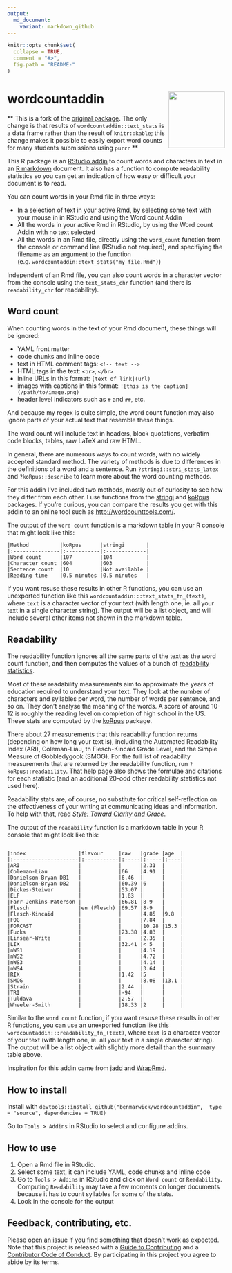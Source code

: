 ```yaml
---
output:
  md_document:
    variant: markdown_github
---
```




<!-- README.md is generated from README.Rmd. Please edit that file -->

```r
knitr::opts_chunk$set(
  collapse = TRUE,
  comment = "#>",
  fig.path = "README-"
)
```


# wordcountaddin <img src="inst/logo.png" align="right" height="130" />

** This is a fork of the [original package](https://github.com/benmarwick/wordcountaddin). The only change is that results of `wordcountaddin::text_stats` is a data frame rather than the result of `knitr::kable`; this change makes it possible to easily export word counts for many students submissions using `purrr` **

This R package is an [RStudio addin](https://rstudio.github.io/rstudioaddins/) to count words and characters in text in an [R markdown](http://rmarkdown.rstudio.com/) document. It also has a function to compute readability statistics so you can get an indication of how easy or difficult your document is to read. 

You can count words in your Rmd file in three ways:

- In a selection of text in your active Rmd, by selecting some text with your mouse in in RStudio and using the Word count Addin   
- All the words in your active Rmd in RStudio, by using the Word count Addin  with no text selected
- All the words in an Rmd file, directly using the `word_count` function from the console or command line (RStudio not required), and specifiying the filename as an argument to the function (e.g. `wordcountaddin::text_stats("my_file.Rmd")`)

Independent of an Rmd file, you can also count words in a character vector from the console using the `text_stats_chr` function (and there is `readability_chr` for readability). 

## Word count

When counting words in the text of your Rmd document, these things will be ignored:

- YAML front matter    
- code chunks and inline code
- text in HTML comment tags: `<!-- text -->` 
- HTML tags in the text: `<br>`,  `</br>`
- inline URLs in this format: `[text of link](url)`
- images with captions in this format: `![this is the caption](/path/to/image.png)`
- header level indicators such as `#` and `##`, etc.

And because my regex is quite simple, the word count function may also ignore parts of your actual text that resemble these things. 

The word count will include text in headers, block quotations, verbatim code blocks, tables, raw LaTeX and raw HTML. 

In general, there are numerous ways to count words, with no widely accepted standard method. The variety of methods is due to differences in the definitions of a word and a sentence. Run `?stringi::stri_stats_latex` and `?koRpus::describe` to learn more about the word counting methods.

For this addin I've included two methods, mostly out of curiosity to see how they differ from each other. I use functions from the  [stringi](https://cran.r-project.org/web/packages/stringi/index.html) and [koRpus](https://cran.r-project.org/web/packages/koRpus/index.html) packages. If you're curious, you can compare the results you get with this addin to an online tool such as <http://wordcounttools.com/>.

The output of the `Word count` function is a markdown table in your R console that might look like this:

```
|Method          |koRpus      |stringi       |
|:---------------|:-----------|:-------------|
|Word count      |107         |104           |
|Character count |604         |603           |
|Sentence count  |10          |Not available |
|Reading time    |0.5 minutes |0.5 minutes   |
```

If you want resuse these results in other R functions, you can use an unexported function like this `wordcountaddin:::text_stats_fn_(text)`, where `text` is a character vector of your text (with length one, ie. all your text in a single character string). The output will be a list object, and will include several other items not shown in the markdown table.

## Readability 

The readability function ignores all the same parts of the text as the word count function, and then computes the values of a bunch of [readability statistics](https://en.wikipedia.org/wiki/Readability_test).

Most of these readability measurements aim to approximate the years of education required to understand your text. They look at the number of characters and syllables per word, the number of words per sentence, and so on. They don't analyse the meaning of the words. A score of around 10-12 is roughly the reading level on completion of high school in the US. These stats are computed by the [koRpus](https://cran.r-project.org/web/packages/koRpus/index.html) package. 

There about 27 measurements that this readability function returns (depending on how long your text is), including the Automated Readability Index (ARI), Coleman-Liau, th Flesch-Kincaid Grade Level, and the Simple Measure of Gobbledygook (SMOG). For the full list of readability measurements that are returned by the readability function, run `?koRpus::readability`. That help page also shows the formulae and citations for each statistic (and an additional 20-odd other readability statistics not used here). 

Readability stats are, of course, no substitute for critical self-reflection on the effectiveness of your writing at communicating ideas and information. To help with that, read [_Style: Toward Clarity and Grace_](http://www.amazon.com/dp/0226899152).


The output of the `readability` function is a markdown table in your R console that might look like this:

```

|index                 |flavour     |raw   |grade |age  |
|:---------------------|:-----------|:-----|:-----|:----|
|ARI                   |            |      |2.31  |     |
|Coleman-Liau          |            |66    |4.91  |     |
|Danielson-Bryan DB1   |            |6.46  |      |     |
|Danielson-Bryan DB2   |            |60.39 |6     |     |
|Dickes-Steiwer        |            |53.07 |      |     |
|ELF                   |            |1.83  |      |     |
|Farr-Jenkins-Paterson |            |66.81 |8-9   |     |
|Flesch                |en (Flesch) |69.57 |8-9   |     |
|Flesch-Kincaid        |            |      |4.85  |9.8  |
|FOG                   |            |      |7.84  |     |
|FORCAST               |            |      |10.28 |15.3 |
|Fucks                 |            |23.38 |4.83  |     |
|Linsear-Write         |            |      |2.35  |     |
|LIX                   |            |32.41 |< 5   |     |
|nWS1                  |            |      |4.19  |     |
|nWS2                  |            |      |4.72  |     |
|nWS3                  |            |      |4.14  |     |
|nWS4                  |            |      |3.64  |     |
|RIX                   |            |1.42  |5     |     |
|SMOG                  |            |      |8.08  |13.1 |
|Strain                |            |2.44  |      |     |
|TRI                   |            |-94   |      |     |
|Tuldava               |            |2.57  |      |     |
|Wheeler-Smith         |            |18.33 |2     |     |
```

Similar to the `word count` function, if you want resuse these results in other R functions, you can use an unexported function like this `wordcountaddin:::readability_fn_(text)`, where `text` is a character vector of your text (with length one, ie. all your text in a single character string). The output will be a list object with slightly more detail than the summary table above. 

Inspiration for this addin came from [jadd](https://github.com/jennybc/jadd) and [WrapRmd](https://github.com/tjmahr/WrapRmd). 

## How to install

Install with `devtools::install_github("benmarwick/wordcountaddin",  type = "source", dependencies = TRUE)`

Go to `Tools > Addins` in RStudio to select and configure addins. 

## How to use

1. Open a Rmd file in RStudio.  
2. Select some text, it can include YAML, code chunks and inline code   
3. Go to `Tools > Addins` in RStudio and click on `Word count` or `Readability`. Computing `Readability` may take a few moments on longer documents because it has to count syllables for some of the stats.
4. Look in the console for the output   


## Feedback, contributing, etc.

Please [open an issue](https://github.com/benmarwick/wordcountaddin/issues/new) if you find something that doesn't work as expected. Note that this project is released with a [Guide to Contributing](CONTRIBUTING.md) and a [Contributor Code of Conduct](CONDUCT.md). By participating in this project you agree to abide by its terms.
